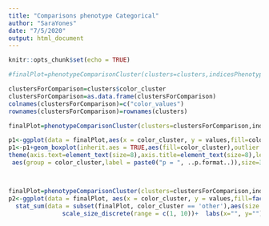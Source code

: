 ```yaml
---
title: "Comparisons phenotype Categorical"
author: "SaraYones"
date: "7/5/2020"
output: html_document
---
```


<!-- ```{r setup, include=FALSE} -->
<!-- knitr::opts_chunk$set(echo = TRUE) -->
<!-- ``` -->
<!-- ```{r phenotypes, echo=FALSE} -->
<!-- phenotypeComparisonCluster(clusters=clusters,indicesPhenotypes,phenotype,"red",TRUE) -->
<!-- ``` -->



```r
knitr::opts_chunk$set(echo = TRUE)
```
```r
#finalPlot=phenotypeComparisonCluster(clusters=clusters,indicesPhenotypesCategorical,phenotype,"red",TRUE,"orange")

clustersForComparison=clusters$color_cluster
clustersForComparison=as.data.frame(clustersForComparison)
colnames(clustersForComparison)=c("color_values")
rownames(clustersForComparison)=rownames(clusters)

finalPlot=phenotypeComparisonCluster(clusters=clustersForComparison,indicesPhenotypes,phenotype,"red",TRUE,"orange")

p1<-ggplot(data = finalPlot,aes(x = color_cluster, y = values,fill=color_cluster))+stat_boxplot( geom='errorbar', linetype=1,size =0.1, width=0.5,position = position_dodge(width=0.75))+theme_bw()+ geom_point(aes(y=values, group=color_cluster),alpha=1,size=0.2, position = position_dodge(width=0.75))
p1<-p1+geom_boxplot(inherit.aes = TRUE,aes(fill=color_cluster),outlier.size=0,lwd=0.1,stat = "boxplot")+
theme(axis.text=element_text(size=8),axis.title=element_text(size=8),legend.title=element_text(size=10),legend.text=element_text(size=9))+scale_fill_manual(values=c("red" = "#a30019ff","blue"="#3a5187ff","orange" = "#d2722eff", "green" = "#12664cff","purple"="#877194ff"))+theme(legend.title = element_blank())+labs(x = "")+labs(y = "Phenotype value")+stat_compare_means(
 aes(group = color_cluster,label = paste0("p = ", ..p.format..)),size=3,vjust=1)+facet_wrap(~ phenotype,scales = "free")



finalPlot=phenotypeComparisonCluster(clusters=clustersForComparison,indicesPhenotypesCategorical,phenotype,"red",FALSE,"red")
p2<-ggplot(data = finalPlot, aes(x = color_cluster, y = values,fill=factor(color_cluster),colour = factor(color_cluster))) +stat_sum(data = subset(finalPlot,color_cluster == 'red'),aes(size = factor(..n..)), geom = "point",color="#a30019ff") +
  stat_sum(data = subset(finalPlot, color_cluster == 'other'),aes(size = factor(..n..)), geom = "point",color="black")+
               scale_size_discrete(range = c(1, 10))+  labs(x="", y="")+theme(legend.position = "none")+facet_wrap(~ phenotype,scales = "free")



```
